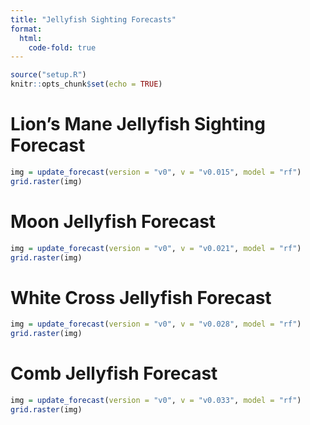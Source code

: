 ```yaml
---
title: "Jellyfish Sighting Forecasts"
format:
  html:
    code-fold: true
---
```


```r
source("setup.R")
knitr::opts_chunk$set(echo = TRUE)
```

# Lion's Mane Jellyfish Sighting Forecast
```r
img = update_forecast(version = "v0", v = "v0.015", model = "rf")
grid.raster(img)
```

# Moon Jellyfish Forecast
```r
img = update_forecast(version = "v0", v = "v0.021", model = "rf")
grid.raster(img)
```

# White Cross Jellyfish Forecast
```r
img = update_forecast(version = "v0", v = "v0.028", model = "rf")
grid.raster(img)
```

# Comb Jellyfish Forecast
```r
img = update_forecast(version = "v0", v = "v0.033", model = "rf")
grid.raster(img)
```